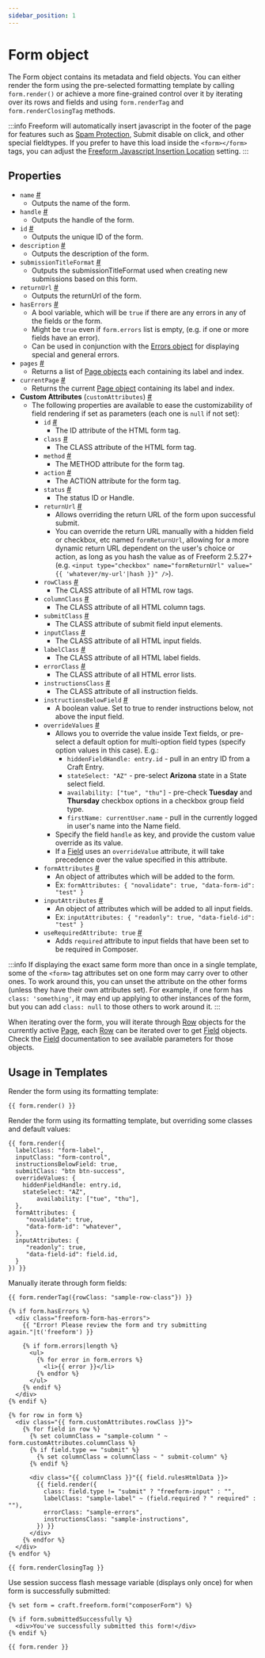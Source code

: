 ```yaml
---
sidebar_position: 1
---
```


# Form object

The Form object contains its metadata and field objects. You can either render the form using the pre-selected formatting template by calling `form.render()` or achieve a more fine-grained control over it by iterating over its rows and fields and using `form.renderTag` and `form.renderClosingTag` methods.

:::info
Freeform will automatically insert javascript in the footer of the page for features such as [Spam Protection](../../forms/spam-protection.mdx), Submit disable on click, and other special fieldtypes. If you prefer to have this load inside the `<form></form>` tags, you can adjust the [Freeform Javascript Insertion Location](../../configuration/settings.mdx#scripts-location) setting.
:::

## Properties

- `name` <a href="#prop-name" id="prop-name" className="docs-anchor">#</a>
  - Outputs the name of the form.
- `handle` <a href="#prop-handle" id="prop-handle" className="docs-anchor">#</a>
  - Outputs the handle of the form.
- `id` <a href="#prop-id" id="prop-id" className="docs-anchor">#</a>
  - Outputs the unique ID of the form.
- `description` <a href="#prop-description" id="prop-description" className="docs-anchor">#</a>
  - Outputs the description of the form.
- `submissionTitleFormat` <a href="#prop-submissionTitleFormat" id="prop-submissionTitleFormat" className="docs-anchor">#</a>
  - Outputs the submissionTitleFormat used when creating new submissions based on this form.
- `returnUrl` <a href="#prop-returnUrl" id="prop-returnUrl" className="docs-anchor">#</a>
  - Outputs the returnUrl of the form.
- `hasErrors` <a href="#prop-hasErrors" id="prop-hasErrors" className="docs-anchor">#</a>
  - A bool variable, which will be `true` if there are any errors in any of the fields or the form.
  - Might be `true` even if `form.errors` list is empty, (e.g. if one or more fields have an error).
  - Can be used in conjunction with the [Errors object](./errors.mdx) for displaying special and general errors.
- `pages` <a href="#prop-pages" id="prop-pages" className="docs-anchor">#</a>
  - Returns a list of [Page objects](./page.mdx) each containing its label and index.
- `currentPage` <a href="#prop-currentPage" id="prop-currentPage" className="docs-anchor">#</a>
  - Returns the current [Page object](./page.mdx) containing its label and index.
- **Custom Attributes** (`customAttributes`) <a href="#prop-custom-attributes" id="prop-custom-attributes" className="docs-anchor">#</a>
  - The following properties are available to ease the customizability of field rendering if set as parameters (each one is `null` if not set):
    - `id` <a href="#prop-custattr-id" id="prop-custattr-id" className="docs-anchor">#</a>
      - The ID attribute of the HTML form tag.
    - `class` <a href="#prop-custattr-class" id="prop-custattr-class" className="docs-anchor">#</a>
      - The CLASS attribute of the HTML form tag.
    - `method` <a href="#prop-custattr-method" id="prop-custattr-method" className="docs-anchor">#</a>
      - The METHOD attribute for the form tag.
    - `action` <a href="#prop-custattr-action" id="prop-custattr-action" className="docs-anchor">#</a>
      - The ACTION attribute for the form tag.
    - `status` <a href="#prop-custattr-action" id="prop-custattr-action" className="docs-anchor">#</a>
      - The status ID or Handle.
    - `returnUrl` <a href="#prop-custattr-returnurl" id="prop-custattr-returnurl" className="docs-anchor">#</a>
      - Allows overriding the return URL of the form upon successful submit.
      - You can override the return URL manually with a hidden field or checkbox, etc named `formReturnUrl`, allowing for a more dynamic return URL dependent on the user's choice or action, as long as you hash the value as of Freeform 2.5.27+ (e.g. `<input type="checkbox" name="formReturnUrl" value="{{ 'whatever/my-url'|hash }}" />`).
    - `rowClass` <a href="#prop-custattr-rowclass" id="prop-custattr-rowclass" className="docs-anchor">#</a>
      - The CLASS attribute of all HTML row tags.
    - `columnClass` <a href="#prop-custattr-columnclass" id="prop-custattr-columnclass" className="docs-anchor">#</a>
      - The CLASS attribute of all HTML column tags.
    - `submitClass` <a href="#prop-custattr-submitclass" id="prop-custattr-submitclass" className="docs-anchor">#</a>
      - The CLASS attribute of submit field input elements.
    - `inputClass` <a href="#prop-custattr-inputclass" id="prop-custattr-inputclass" className="docs-anchor">#</a>
      - The CLASS attribute of all HTML input fields.
    - `labelClass` <a href="#prop-custattr-labelclass" id="prop-custattr-labelclass" className="docs-anchor">#</a>
      - The CLASS attribute of all HTML label fields.
    - `errorClass` <a href="#prop-custattr-errorclass" id="prop-custattr-errorclass" className="docs-anchor">#</a>
      - The CLASS attribute of all HTML error lists.
    - `instructionsClass` <a href="#prop-custattr-instructionsclass" id="prop-custattr-instructionsclass" className="docs-anchor">#</a>
      - The CLASS attribute of all instruction fields.
    - `instructionsBelowField` <a href="#prop-custattr-instructionsbelowfield" id="prop-custattr-instructionsbelowfield" className="docs-anchor">#</a>
      - A boolean value. Set to true to render instructions below, not above the input field.
    - `overrideValues` <a href="#prop-custattr-overridevalues" id="prop-custattr-overridevalues" className="docs-anchor">#</a>
      - Allows you to override the value inside Text fields, or pre-select a default option for multi-option field types (specify option values in this case). E.g.:
        - `hiddenFieldHandle: entry.id` - pull in an entry ID from a Craft Entry.
        - `stateSelect: "AZ"` - pre-select **Arizona** state in a State select field.
        - `availability: ["tue", "thu"]` - pre-check **Tuesday** and **Thursday** checkbox options in a checkbox group field type.
        - `firstName: currentUser.name` - pull in the currently logged in user's name into the Name field.
      - Specify the field `handle` as key, and provide the custom value override as its value.
      - If a [Field](./field.mdx) uses an `overrideValue` attribute, it will take precedence over the value specified in this attribute.
    - `formAttributes` <a href="#prop-custattr-formattributes" id="prop-custattr-formattributes" className="docs-anchor">#</a>
      - An object of attributes which will be added to the form.
      - Ex: `formAttributes: { "novalidate": true, "data-form-id": "test" }`
    - `inputAttributes` <a href="#prop-custattr-inputattributes" id="prop-custattr-inputattributes" className="docs-anchor">#</a>
      - An object of attributes which will be added to all input fields.
      - Ex: `inputAttributes: { "readonly": true, "data-field-id": "test" }`
    - `useRequiredAttribute: true` <a href="#prop-custattr-userequiredattribute" id="prop-custattr-userequiredattribute" className="docs-anchor">#</a>
      - Adds `required` attribute to input fields that have been set to be required in Composer.

:::info
If displaying the exact same form more than once in a single template, some of the `<form>` tag attributes set on one form may carry over to other ones. To work around this, you can unset the attribute on the other forms (unless they have their own attributes set). For example, if one form has `class: 'something'`, it may end up applying to other instances of the form, but you can add `class: null` to those others to work around it.
:::

When iterating over the form, you will iterate through [Row](./row.mdx) objects for the currently active [Page](./page.mdx), each [Row](./row.mdx) can be iterated over to get [Field](./field.mdx) objects. Check the [Field](./field.mdx) documentation to see available parameters for those objects.

## Usage in Templates

Render the form using its formatting template:

```twig showLineNumbers
{{ form.render() }}
```

Render the form using its formatting template, but overriding some classes and default values:

```twig showLineNumbers
{{ form.render({
  labelClass: "form-label",
  inputClass: "form-control",
  instructionsBelowField: true,
  submitClass: "btn btn-success",
  overrideValues: {
    hiddenFieldHandle: entry.id,
    stateSelect: "AZ",
		availability: ["tue", "thu"],
  },
  formAttributes: {
     "novalidate": true,
     "data-form-id": "whatever",
  },
  inputAttributes: {
     "readonly": true,
     "data-field-id": field.id,
  }
}) }}
```

Manually iterate through form fields:

```twig showLineNumbers
{{ form.renderTag({rowClass: "sample-row-class"}) }}

{% if form.hasErrors %}
  <div class="freeform-form-has-errors">
    {{ "Error! Please review the form and try submitting again."|t('freeform') }}

    {% if form.errors|length %}
      <ul>
        {% for error in form.errors %}
          <li>{{ error }}</li>
        {% endfor %}
      </ul>
    {% endif %}
  </div>
{% endif %}

{% for row in form %}
  <div class="{{ form.customAttributes.rowClass }}">
    {% for field in row %}
      {% set columnClass = "sample-column " ~ form.customAttributes.columnClass %}
      {% if field.type == "submit" %}
        {% set columnClass = columnClass ~ " submit-column" %}
      {% endif %}

      <div class="{{ columnClass }}"{{ field.rulesHtmlData }}>
        {{ field.render({
          class: field.type != "submit" ? "freeform-input" : "",
          labelClass: "sample-label" ~ (field.required ? " required" : ""),
          errorClass: "sample-errors",
          instructionsClass: "sample-instructions",
        }) }}
      </div>
    {% endfor %}
  </div>
{% endfor %}

{{ form.renderClosingTag }}
```

Use session success flash message variable (displays only once) for when form is successfully submitted:

```twig showLineNumbers
{% set form = craft.freeform.form("composerForm") %}

{% if form.submittedSuccessfully %}
  <div>You've successfully submitted this form!</div>
{% endif %}

{{ form.render }}
```
